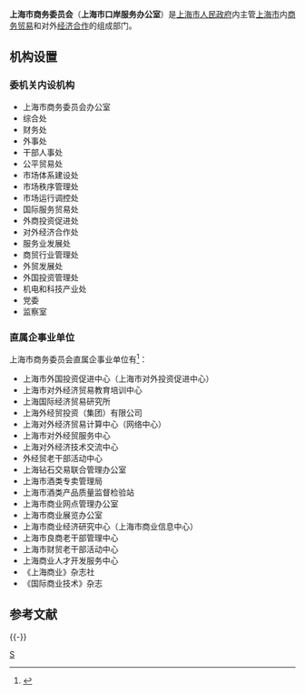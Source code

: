 {{Primarysources|time=2020-01-17T00:06:22+00:00}}
{{Infobox PRCG
|机构名称=上海市商务委员会
|加挂牌子 =上海市口岸服务办公室
|标志1=Red star.svg
|标志1说明=[[s:国务院关于国家行政机关和企业事业单位社会团体印章管理的规定|1999年规定]]：[[印章|印章]][[直径|直径]]4.2厘米，中央刊[[五角星|五角星]]，由[[上海市人民政府|上海市人民政府]]制发。
|标志2=
|标志2说明=
|职位1=主任
|人员1=[[顾军(1970年)|顾　军]]
|职位2=副主任
|人员2=[[申卫华|申卫华]]{{wrap}}[[刘敏_(1967年)|刘　敏]]{{wrap}}[[诸旖|诸　旖]]{{wrap}}[[孔福安|孔福安]]{{wrap}}[[周岚_(1973年)|周　岚]]{{wrap}}[[张国华_(1965年)|张国华]]
|业务上级 = [[中华人民共和国商务部|商务部]]
|组织上级 = [[上海市人民政府|上海市人民政府]]
|机构类型 = 省级人民政府组成部门
|行政级别 = 正地厅级
|成立时间 =
|地址1 = [[上海市|上海市]][[浦东区|浦东区]]世博村路200号
|官网 = [https://sww.sh.gov.cn/ 上海商务委员会]
}}

'''上海市商务委员会'''（'''上海市口岸服务办公室'''）是[[上海市人民政府|上海市人民政府]]内主管[[上海市|上海市]]内[[商务|商务]][[贸易|贸易]]和对外[[经济合作|经济合作]]的组成部门。

== 机构设置 ==
=== 委机关内设机构 ===
*上海市商务委员会办公室
*综合处
*财务处
*外事处
*干部人事处
*公平贸易处
*市场体系建设处
*市场秩序管理处
*市场运行调控处
*国际服务贸易处
*外商投资促进处
*对外经济合作处
*服务业发展处
*商贸行业管理处
*外贸发展处
*外国投资管理处
*机电和科技产业处
*党委
*监察室

=== 直属企事业单位 ===
上海市商务委员会直属企事业单位有<ref>{{Cite web |url=http://www.scofcom.gov.cn/sfic/sc/list.jsp?menuId=506&sonMenuId=63&rightMenuId=531 |title=上海市商务委员会直属部门 |accessdate=2011-01-29 |archive-date=2012-06-07 |archive-url=https://web.archive.org/web/20120607014324/http://www.scofcom.gov.cn/sfic/sc/list.jsp?menuId=506&sonMenuId=63&rightMenuId=531 |dead-url=no }}</ref>：
*上海市外国投资促进中心（上海市对外投资促进中心）
*上海市对外经济贸易教育培训中心
*上海国际经济贸易研究所
*上海外经贸投资（集团）有限公司
*上海对外经济贸易计算中心（网络中心）
*上海市对外经贸服务中心 
*上海对外经济技术交流中心 
*外经贸老干部活动中心 
*上海钻石交易联合管理办公室 
*上海市酒类专卖管理局 
*上海市酒类产品质量监督检验站 
*上海市商业网点管理办公室 
*上海市商业展览办公室 
*上海市商业经济研究中心（上海市商业信息中心） 
*上海市良商老干部管理中心 
*上海市财贸老干部活动中心 
*上海商业人才开发服务中心 
*《上海商业》杂志社 
*《国际商业技术》杂志

== 参考文献 ==
{{Reflist|2}}

{{-}}
{{上海市人民政府}}

[[Category:上海市人民政府组成部门|S]]